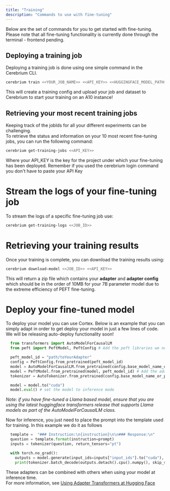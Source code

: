 ```yaml
---
title: "Training"
description: "Commands to use with fine-tuning"
---
```


Below are the set of commands for you to get started with fine-tuning. Please note that all fine-tuning functionality is currently done through the terminal - frontend pending.

## Deploying a training job

Deploying a training job is done using one simple command in the Cerebrium CLI.

```bash
cerebrium train <<YOUR_JOB_NAME>> <<API_KEY>> <<HUGGINGFACE_MODEL_PATH>> <<PATH_TO_YOUR_FINETUNING_DATASET>>
```

This will create a training config and upload your job and dataset to Cerebrium to start your training on an A10 instance!

## Retrieving your most recent training jobs

Keeping track of the jobIds for all your different experiments can be challenging.  
To retrieve the status and information on your 10 most recent fine-tuning jobs, you can run the following command:

```bash
cerebrium get-training-jobs <<API_KEY>>
```

Where your API_KEY is the key for the project under which your fine-tuning has been deployed. Remember if you used the cerebrium login command you don't have to paste your API Key

# Stream the logs of your fine-tuning job

To stream the logs of a specific fine-tuning job use:

```bash
cerebrium get-training-logs <<JOB_ID>>
```

# Retrieving your training results

Once your training is complete, you can download the training results using:

```bash
cerebrium download-model <<JOB_ID>> <<API_KEY>>
```

This will return a zip file which contains your **adapter** and **adapter config** which should be in the order of 10MB for your 7B parameter model due to the extreme efficiency of PEFT fine-tuning.

# Deploy your fine-tuned model

To deploy your model you can use Cortex. Below is an example that you can simply adapt in order to get deploy your model in just a few lines of code. We will be releasing
auto-deploy functionality soon!


```python
  from transformers import AutoModelForCausalLM
  from peft import PeftModel, PeftConfig # Add the peft libraries we need for the adapter

  peft_model_id = "path/toYourAdapter"
  config = PeftConfig.from_pretrained(peft_model_id)
  model = AutoModelForCausalLM.from_pretrained(config.base_model_name_or_path)
  model = PeftModel.from_pretrained(model, peft_model_id) # Add the adapter to the model
  tokenizer = AutoTokenizer.from_pretrained(config.base_model_name_or_path)

  model = model.to("cuda")
  model.eval() # set the model to inference mode

```
*Note: if you have fine-tuned a Llama based model, ensure that you are using the latest huggingface transformers release that supports Llama models as part of the AutoModelForCausalLM class.*

Now for inference, you just need to place the prompt into the template used for training. In this example we do it as follows
``` python
  template =  "### Instruction:\n{instruction}\n\n### Response:\n"
  question = template.format(instruction=prompt) 
  inputs = tokenizer(question, return_tensors="pt")

  with torch.no_grad():
    outputs = model.generate(input_ids=inputs["input_ids"].to("cuda"), max_new_tokens=10)
    print(tokenizer.batch_decode(outputs.detach().cpu().numpy(), skip_special_tokens=True)[0])

```

These adapters can be combined with others when using your model at inference time.  
For more information, see
[Using Adapter Transformers at Hugging Face](https://huggingface.co/docs/hub/adapter-transformers#exploring-adaptertransformers-in-the-hub)
